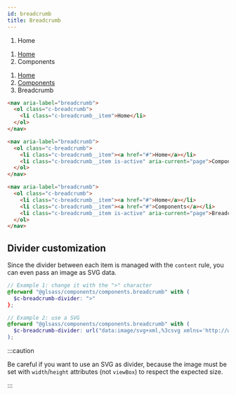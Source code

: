 ```yaml
---
id: breadcrumb
title: Breadcrumb
---
```



<Version
  version="1.1.0"
  source="glsass-components/_components.breadcrumb.scss"
/>


<Example>
  <nav aria-label="breadcrumb">
    <ol className="c-breadcrumb">
      <li className="c-breadcrumb__item is-active" aria-current="page">
        Home
      </li>
    </ol>
  </nav>
  <nav aria-label="breadcrumb">
    <ol className="c-breadcrumb">
      <li className="c-breadcrumb__item">
        <a href="#">Home</a>
      </li>
      <li className="c-breadcrumb__item is-active" aria-current="page">
        Components
      </li>
    </ol>
  </nav>
  <nav aria-label="breadcrumb">
    <ol className="c-breadcrumb">
      <li className="c-breadcrumb__item">
        <a href="#">Home</a>
      </li>
      <li className="c-breadcrumb__item">
        <a href="#">Components</a>
      </li>
      <li className="c-breadcrumb__item is-active" aria-current="page">
        Breadcrumb
      </li>
    </ol>
  </nav>
</Example>

```html
<nav aria-label="breadcrumb">
  <ol class="c-breadcrumb">
    <li class="c-breadcrumb__item">Home</li>
  </ol>
</nav>

<nav aria-label="breadcrumb">
  <ol class="c-breadcrumb">
    <li class="c-breadcrumb__item"><a href="#">Home</a></li>
    <li class="c-breadcrumb__item is-active" aria-current="page">Components</li>
  </ol>
</nav>

<nav aria-label="breadcrumb">
  <ol class="c-breadcrumb">
    <li class="c-breadcrumb__item"><a href="#">Home</a></li>
    <li class="c-breadcrumb__item"><a href="#">Components</a></li>
    <li class="c-breadcrumb__item is-active" aria-current="page">Breadcrumb</li>
  </ol>
</nav>
```

## Divider customization

Since the divider between each item is managed with the `content` rule, you can
even pass an image as SVG data.

```scss
// Example 1: change it with the ">" character
@forward "@glsass/components/components.breadcrumb" with (
  $c-breadcrumb-divider: ">"
};

// Example 2: use a SVG
@forward "@glsass/components/components.breadcrumb" with (
  $c-breadcrumb-divider: url("data:image/svg+xml,%3csvg xmlns='http://www.w3.org/2000/svg' width='10' height='10'%3e%3cpath d='M3.1 0L1.9 1.2 5.7 5 1.9 8.8 3.1 10l5-5-5-5z'/%3e%3cpath fill='none' d='M0 0h48v48H0V0z'/%3e%3c/svg%3e")
);
```

:::caution

Be careful if you want to use an SVG as divider, because the image must be set
with `width`/`height` attributes (not `viewBox`) to respect the expected size.

:::
